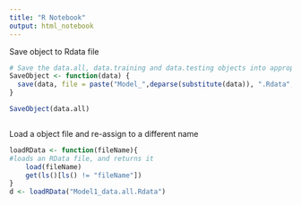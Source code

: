 ---
title: "R Notebook"
output: html_notebook
---

Save object to Rdata file
```{r}
# Save the data.all, data.training and data.testing objects into appropriately named .RData files
SaveObject <- function(data) {
  save(data, file = paste("Model_",deparse(substitute(data)), ".Rdata",sep = "" ) )
}

SaveObject(data.all)



```

Load a object file and re-assign to a different name 
```{r}
loadRData <- function(fileName){
#loads an RData file, and returns it
    load(fileName)
    get(ls()[ls() != "fileName"])
}
d <- loadRData("Model1_data.all.Rdata")
```
